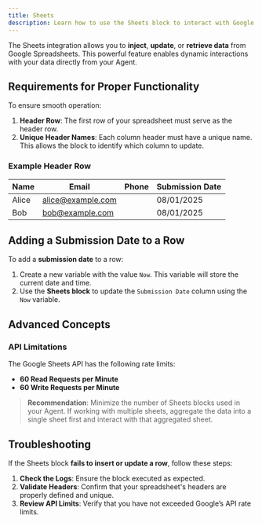 ```yaml
---
title: Sheets
description: Learn how to use the Sheets block to interact with Google Spreadsheets for dynamic data management.
---
```


The Sheets integration allows you to **inject**, **update**, or **retrieve data** from Google Spreadsheets. This powerful feature enables dynamic interactions with your data directly from your Agent.

## Requirements for Proper Functionality

To ensure smooth operation:
1. **Header Row**: The first row of your spreadsheet must serve as the header row.
2. **Unique Header Names**: Each column header must have a unique name. This allows the block to identify which column to update.

### Example Header Row

| Name       | Email                  | Phone   | Submission Date |
|------------|------------------------|---------|-----------------|
| Alice      | alice@example.com      |         | 08/01/2025      |
| Bob        | bob@example.com        |         | 08/01/2025      |


## Adding a Submission Date to a Row

To add a **submission date** to a row:
1. Create a new variable with the value `Now`. This variable will store the current date and time.
2. Use the **Sheets block** to update the `Submission Date` column using the `Now` variable.


## Advanced Concepts

### API Limitations

The Google Sheets API has the following rate limits:
- **60 Read Requests per Minute**
- **60 Write Requests per Minute**

> **Recommendation**: Minimize the number of Sheets blocks used in your Agent. If working with multiple sheets, aggregate the data into a single sheet first and interact with that aggregated sheet.


## Troubleshooting

If the Sheets block **fails to insert or update a row**, follow these steps:
1. **Check the Logs**: Ensure the block executed as expected.
2. **Validate Headers**: Confirm that your spreadsheet's headers are properly defined and unique.
3. **Review API Limits**: Verify that you have not exceeded Google’s API rate limits.
